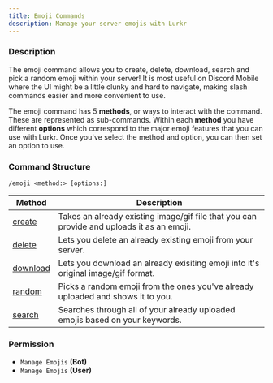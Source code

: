 ```yaml
---
title: Emoji Commands
description: Manage your server emojis with Lurkr
---
```


### Description

The emoji command allows you to create, delete, download, search and pick a random emoji within your server! It is most
useful on Discord Mobile where the UI might be a little clunky and hard to navigate, making slash commands easier and
more convenient to use.

The emoji command has 5 **methods**, or ways to interact with the command. These are represented as sub-commands. Within
each **method** you have different **options** which correspond to the major emoji features that you can use with Lurkr.
Once you've select the method and option, you can then set an option to use.

### Command Structure

```
/emoji <method:> [options:]
```

| Method                       | Description                                                                               |
| ---------------------------- | ----------------------------------------------------------------------------------------- |
| [create](createemoji.md)     | Takes an already existing image/gif file that you can provide and uploads it as an emoji. |
| [delete](deleteemoji.md)     | Lets you delete an already existing emoji from your server.                               |
| [download](downloademoji.md) | Lets you download an already exisiting emoji into it's original image/gif format.         |
| [random](randomemoji.md)     | Picks a random emoji from the ones you've already uploaded and shows it to you.           |
| [search](searchemoji.md)     | Searches through all of your already uploaded emojis based on your keywords.              |

### Permission

- `Manage Emojis` **(Bot)**
- `Manage Emojis` **(User)**
